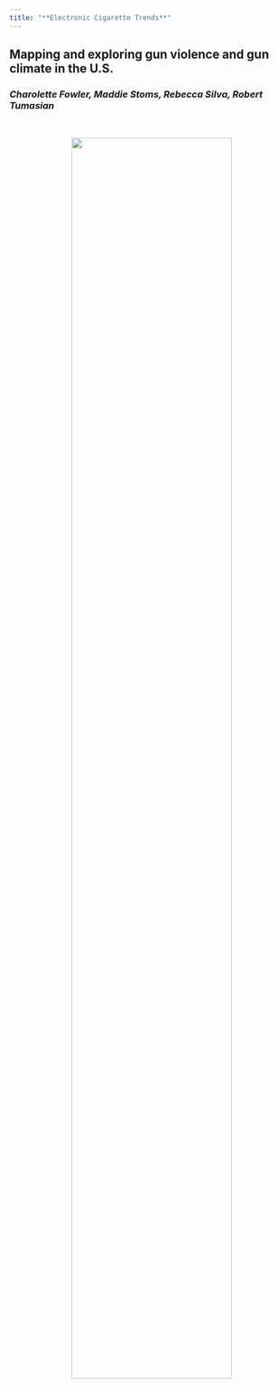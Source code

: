 ```yaml
---
title: "**Electronic Cigarette Trends**"
---
```


## Mapping and exploring gun violence and gun climate in the U.S.

### *Charolette Fowler, Maddie Stoms, Rebecca Silva, Robert Tumasian* 

<br>

<center>
<img src="vape_photo.jpg" style="width:75%">  
</center>